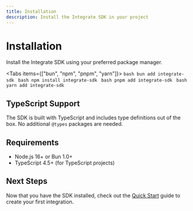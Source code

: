 ```yaml
---
title: Installation
description: Install the Integrate SDK in your project
---
```



# Installation

Install the Integrate SDK using your preferred package manager.

<Tabs items={["bun", "npm", "pnpm", "yarn"]}>
  <Tab value="bun">```bash bun add integrate-sdk ```</Tab>
  <Tab value="npm">```bash npm install integrate-sdk ```</Tab>
  <Tab value="pnpm">```bash pnpm add integrate-sdk ```</Tab>
  <Tab value="yarn">```bash yarn add integrate-sdk ```</Tab>
</Tabs>

## TypeScript Support

The SDK is built with TypeScript and includes type definitions out of the box. No additional `@types` packages are needed.

## Requirements

- Node.js 16+ or Bun 1.0+
- TypeScript 4.5+ (for TypeScript projects)

## Next Steps

Now that you have the SDK installed, check out the [Quick Start](/docs/getting-started/quick-start) guide to create your first integration.
